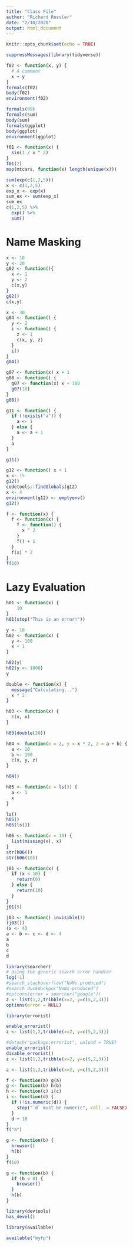 ```yaml
---
title: "Class File"
author: "Richard Ressler"
date: "2/10/2020"
output: html_document
---
```


```r
knitr::opts_chunk$set(echo = TRUE)
```

```r
suppressMessages(library(tidyverse))

```

```r
f02 <- function(x, y) {
  # A comment
  x + y
}
formals(f02)
body(f02)
environment(f02)
```
```r
formals(99)
formals(sum)
body(sum)
formals(ggplot)
body(ggplot)
environment(ggplot)
```
```r
f01 <- function(x) {
  sin(1 / x ^ 2)
}
f01(2)
map(mtcars, function(x) length(unique(x))) 
```

```r
sum(exp(c(1,2,5)))
x <- c(1,2,5)
exp_x <- exp(x)
sum_ex <- sum(exp_x)
sum_ex
c(1,2,5) %>% 
  exp() %>% 
  sum()
```
# Name Masking
```r
x <- 10
y <- 20
g02 <- function(){
  x <- 1
  y <- 2
  c(x,y)
}
g02()
c(x,y)
```

```r
x <- 30
g04 <- function() {
  y <- 2
  i <- function() {
    z <- 1
    c(x, y, z)
  }
  i()
}
g04()
```

```r
g07 <- function(x) x + 1
g08 <- function() {
  g07 <- function(x) x + 100
  g07(10)
}
g08()
```
```r
g11 <- function() {
  if (!exists("a")) {
    a <- 1
  } else {
    a <- a + 1
  }
  a
}

g11()
```

```r
g12 <- function() x + 1
x <- 15
g12()
codetools::findGlobals(g12)
x <- 4
environment(g12) <- emptyenv()
g12()
```

```r
f <- function(x) {
  f <- function(x) {
    f <- function() {
      x ^ 2
    }
    f() + 1
  }
  f(x) * 2
}
f(10)
```
# Lazy Evaluation
```r
h01 <- function(x) {
    10
}
h01(stop("This is an error!"))
```

```r
y <- 10
h02 <- function(x) {
  y <- 100
  x + 1
}

h02(y)
h02(y <- 1000)
y
```
```r
double <- function(x) { 
  message("Calculating...")
  x * 2
}

h03 <- function(x) {
  c(x, x)
}

h03(double(20))
```
```r
h04 <- function(x = 2, y = x * 2, z = a + b) {
  a <- 10
  b <- 100
  c(x, y, z)
}

h04()
```

```r
h05 <- function(x = ls()) {
  a <- 1
  x
}

ls()
h05()
h05(ls())
```

```r
h06 <- function(x = 10) {
  list(missing(x), x)
}
str(h06())
str(h06(10))
```

```r
j01 <- function(x) {
  if (x < 10) {
    return(0)
  } else {
    return(10)
  }
}
j01(5)
```
```r
j03 <- function() invisible(1)
(j03())
(x <- 4)
a <- b <- c <- d <- 4
a
b
c
d

```

```r
library(searcher)
# Using the generic search error handler
log(-1)
#search_stackoverflow("NaNs produced")
#search_duckduckgo("NaNs produced")
#options(error = searcher("google"))
z <- list(1,2,tribble(x=2, y=c(5,2,3)))
options(error = NULL)
```
```r
library(errorist)
```

```r
enable_errorist()
z <- list(1,2,tribble(x=2, y=c(5,2,3)))
```

```r
#detach("package:errorist", unload = TRUE)
enable_errorist()
disable_errorist()
z <- list(1,2,tribble(x=2, y=c(5,2,3)))
```

```r
z <- list(1,2,tribble(x=2, y=c(5,2,3)))
```

```r
f <- function(a) g(a)
g <- function(b) h(b)
h <- function(c) i(c)
i <- function(d) {
  if (!is.numeric(d)) {
    stop("`d` must be numeric", call. = FALSE)
  }
  d + 10
}
f("a")
```

```r
g <- function(b) {
  browser()
  h(b)
}
f(10)
```

```r
g <- function(b) {
  if (b < 0) {
    browser()
  }
  h(b)
}

```

```r
library(devtools)
has_devel()
```
```r
library(available)

available("myfp")
```

